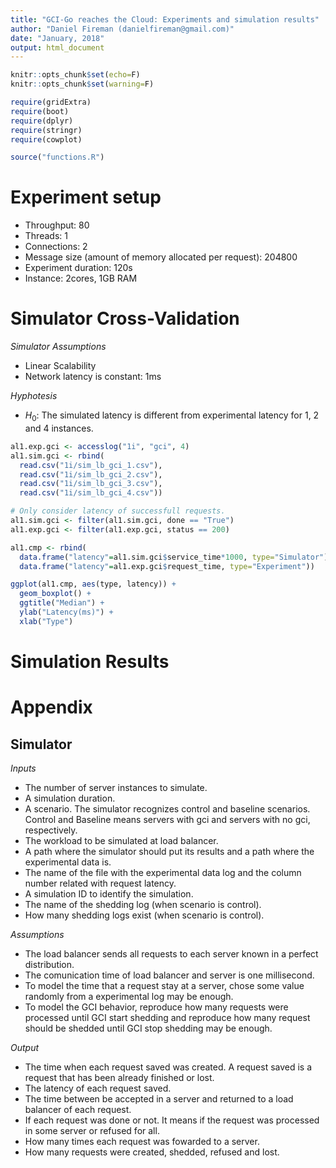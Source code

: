 ```yaml
---
title: "GCI-Go reaches the Cloud: Experiments and simulation results"
author: "Daniel Fireman (danielfireman@gmail.com)"
date: "January, 2018"
output: html_document
---
```


```r
knitr::opts_chunk$set(echo=F)
knitr::opts_chunk$set(warning=F)

require(gridExtra)
require(boot)
require(dplyr)
require(stringr)
require(cowplot)

source("functions.R")
```
# Experiment setup

* Throughput: 80
* Threads: 1
* Connections: 2
* Message size (amount of memory allocated per request): 204800
* Experiment duration: 120s
* Instance: 2cores, 1GB RAM

# Simulator Cross-Validation

*Simulator Assumptions*

* Linear Scalability
* Network latency is constant: 1ms

*Hyphotesis*

* $H_{0}$: The simulated latency is different from experimental latency for 1, 2 and 4 instances.

```r
al1.exp.gci <- accesslog("1i", "gci", 4)
al1.sim.gci <- rbind(
  read.csv("1i/sim_lb_gci_1.csv"),
  read.csv("1i/sim_lb_gci_2.csv"),
  read.csv("1i/sim_lb_gci_3.csv"),
  read.csv("1i/sim_lb_gci_4.csv"))

# Only consider latency of successfull requests.
al1.sim.gci <- filter(al1.sim.gci, done == "True")
al1.exp.gci <- filter(al1.exp.gci, status == 200)
```


```r
al1.cmp <- rbind(
  data.frame("latency"=al1.sim.gci$service_time*1000, type="Simulator"),
  data.frame("latency"=al1.exp.gci$request_time, type="Experiment"))

ggplot(al1.cmp, aes(type, latency)) +
  geom_boxplot() +
  ggtitle("Median") +
  ylab("Latency(ms)") +
  xlab("Type")
```

# Simulation Results



# Appendix

## Simulator

*Inputs*

* The number of server instances to simulate.
* A simulation duration.
* A scenario. The simulator recognizes control and baseline scenarios. Control and Baseline means servers with gci and servers with no gci, respectively. 
* The workload to be simulated at load balancer.    
* A path where the simulator should put its results and a path where the experimental data is. 
* The name of the file with the experimental data log and the column number related with request latency. 
* A simulation ID to identify the simulation.
* The name of the shedding log (when scenario is control).
* How many shedding logs exist (when scenario is control).

*Assumptions*

* The load balancer sends all requests to each server known in a perfect distribution.
* The comunication time of load balancer and server is one millisecond.
* To model the time that a request stay at a server, chose some value randomly from a experimental log may be enough.
* To model the GCI behavior, reproduce how many requests were processed until GCI start shedding and reproduce how many request should be shedded until GCI stop shedding may be enough.


*Output*

* The time when each request saved was created. A request saved is a request that has been already finished or lost.
* The latency of each request saved.
* The time between be accepted in a server and returned to a load balancer of each request.
* If each request was done or not. It means if the request was processed in some server or refused for all.
* How many times each request was fowarded to a server.
* How many requests were created, shedded, refused and lost.


